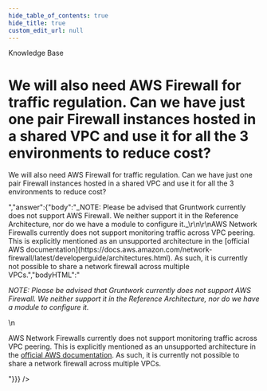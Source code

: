 ```yaml
---
hide_table_of_contents: true
hide_title: true
custom_edit_url: null
---
```



<head>
  <link rel="canonical" href="https://github.com/tnn-tnn-tnn-tnn-tnn-gruntwork-io/knowledge-base/discussions/150" />
</head>

<CenterLayout>
<span className="searchCategory">Knowledge Base</span>
<h1>We will also need AWS Firewall for traffic regulation. Can we have just one pair Firewall instances hosted in a shared VPC and use it for all the 3 environments to reduce cost?</h1>
<GitHub discussion={{"id":"D_kwDOF8slf84AOoC0","number":150,"author":{"login":"marijakstrazdas"},"title":"We will also need AWS Firewall for traffic regulation. Can we have just one pair Firewall instances hosted in a shared VPC and use it for all the 3 environments to reduce cost?","body":"We will also need AWS Firewall for traffic regulation. Can we have just one pair Firewall instances hosted in a shared VPC and use it for all the 3 environments to reduce cost?","bodyHTML":"<p dir=\"auto\">We will also need AWS Firewall for traffic regulation. Can we have just one pair Firewall instances hosted in a shared VPC and use it for all the 3 environments to reduce cost?</p>","answer":{"body":"_NOTE: Please be advised that Gruntwork currently does not support AWS Firewall. We neither support it in the Reference Architecture, nor do we have a module to configure it._\r\n\r\nAWS Network Firewalls currently does not support monitoring traffic across VPC peering. This is explicitly mentioned as an unsupported architecture in the [official AWS documentation](https://docs.aws.amazon.com/network-firewall/latest/developerguide/architectures.html). As such, it is currently not possible to share a network firewall across multiple VPCs.","bodyHTML":"<p dir=\"auto\"><em>NOTE: Please be advised that Gruntwork currently does not support AWS Firewall. We neither support it in the Reference Architecture, nor do we have a module to configure it.</em></p>\n<p dir=\"auto\">AWS Network Firewalls currently does not support monitoring traffic across VPC peering. This is explicitly mentioned as an unsupported architecture in the <a href=\"https://docs.aws.amazon.com/network-firewall/latest/developerguide/architectures.html\" rel=\"nofollow\">official AWS documentation</a>. As such, it is currently not possible to share a network firewall across multiple VPCs.</p>"}}} />

</CenterLayout>
  

<!-- ##DOCS-SOURCER-START
{
  "sourcePlugin": "github-discussions",
  "hash": "8b81bfa8f7b77748923eb2e1c96b2858"
}
##DOCS-SOURCER-END -->

